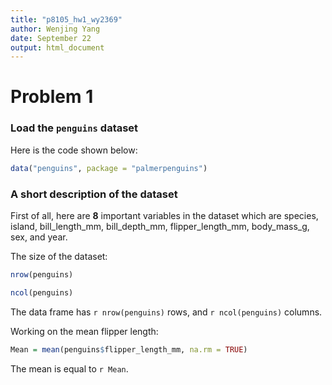 ```yaml
---
title: "p8105_hw1_wy2369"
author: Wenjing Yang
date: September 22 
output: html_document
---
```


# Problem 1

### Load the `penguins` dataset 

Here is the code shown below:
```r
data("penguins", package = "palmerpenguins")
```

### A short description of the dataset

First of all, here are **8** important variables in the dataset which are species, island, bill_length_mm, bill_depth_mm, flipper_length_mm, body_mass_g, sex, and year. 


The size of the dataset:
```r
nrow(penguins)
```

```r
ncol(penguins)
```
The data frame has `r nrow(penguins)` rows, and `r ncol(penguins)` columns. 


Working on the mean flipper length:
```r
Mean = mean(penguins$flipper_length_mm, na.rm = TRUE)
```
The mean is equal to `r Mean`. 
